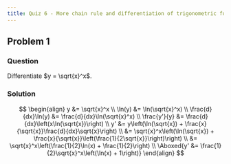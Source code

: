 ```yaml
---
title: Quiz 6 - More chain rule and differentiation of trigonometric functions
---
```


## Problem 1
### Question
Differentiate $y = \sqrt{x}^x$.

### Solution
$$
\begin{align}
y &= \sqrt{x}^x \\
\ln(y) &= \ln(\sqrt{x}^x) \\
\frac{d}{dx}\ln(y) &= \frac{d}{dx}\ln(\sqrt{x}^x) \\
\frac{y'}{y} &= \frac{d}{dx}\left(x\ln(\sqrt{x})\right) \\
y' &= y\left(\ln(\sqrt{x}) + \frac{x}{\sqrt{x}}\frac{d}{dx}\sqrt{x}\right) \\
&= \sqrt{x}^x\left(\ln(\sqrt{x}) + \frac{x}{\sqrt{x}}\left(\frac{1}{2\sqrt{x}}\right)\right) \\
&= \sqrt{x}^x\left(\frac{1}{2}\ln(x) + \frac{1}{2}\right) \\
\Aboxed{y' &= \frac{1}{2}\sqrt{x}^x\left(\ln(x) + 1\right)}
\end{align}
$$

